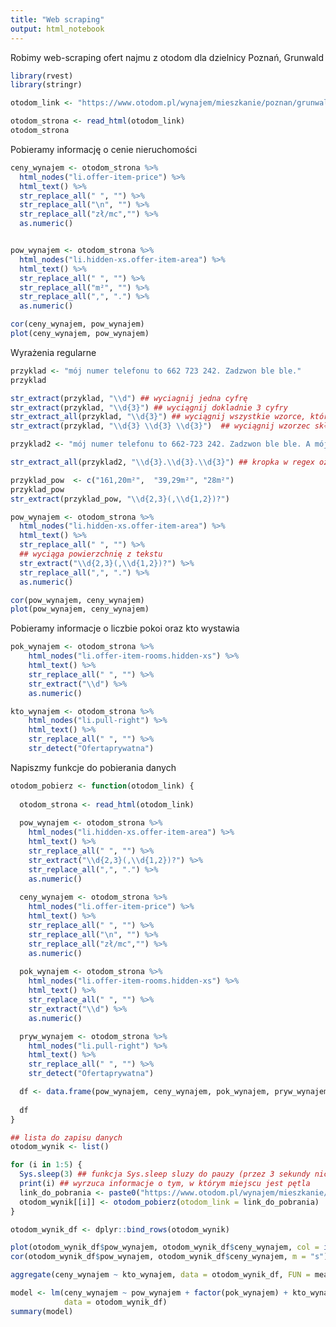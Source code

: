 ```yaml
---
title: "Web scraping"
output: html_notebook
---
```



Robimy web-scraping ofert najmu z otodom dla dzielnicy Poznań, Grunwald

```r
library(rvest)
library(stringr)
```


```r
otodom_link <- "https://www.otodom.pl/wynajem/mieszkanie/poznan/grunwald/?search%5Bregion_id%5D=15&search%5Bsubregion_id%5D=462&search%5Bcity_id%5D=1&search%5Bdistrict_id%5D=79&nrAdsPerPage=72"
```


```r
otodom_strona <- read_html(otodom_link)
otodom_strona
```

Pobieramy informację o cenie nieruchomości

```r
ceny_wynajem <- otodom_strona %>%
  html_nodes("li.offer-item-price") %>%
  html_text() %>%
  str_replace_all(" ", "") %>%
  str_replace_all("\n", "") %>%
  str_replace_all("zł/mc","") %>%
  as.numeric()


pow_wynajem <- otodom_strona %>%
  html_nodes("li.hidden-xs.offer-item-area") %>%
  html_text() %>%
  str_replace_all(" ", "") %>%
  str_replace_all("m²", "") %>%
  str_replace_all(",", ".") %>%
  as.numeric()

cor(ceny_wynajem, pow_wynajem)
plot(ceny_wynajem, pow_wynajem)
```


Wyrażenia regularne 

```r
przyklad <- "mój numer telefonu to 662 723 242. Zadzwon ble ble."
przyklad

str_extract(przyklad, "\\d") ## wyciagnij jedna cyfrę
str_extract(przyklad, "\\d{3}") ## wyciągnij dokladnie 3 cyfry
str_extract_all(przyklad, "\\d{3}") ## wyciągnij wszystkie wzorce, które mają dokladnie 3 cyfry
str_extract(przyklad, "\\d{3} \\d{3} \\d{3}")  ## wyciągnij wzorzec składający się z ciągu 3 cyfry spacja 3 cyfry spacja 3 cyfry 
```


```r
przyklad2 <- "mój numer telefonu to 662-723 242. Zadzwon ble ble. A mój numer jest 662 723-242"

str_extract_all(przyklad2, "\\d{3}.\\d{3}.\\d{3}") ## kropka w regex oznacza jeden dowolny znak!!!
```


```r
przyklad_pow  <- c("161,20m²",  "39,29m²", "28m²")
przyklad_pow
str_extract(przyklad_pow, "\\d{2,3}(,\\d{1,2})?")
```

```r
pow_wynajem <- otodom_strona %>%
  html_nodes("li.hidden-xs.offer-item-area") %>%
  html_text() %>%
  str_replace_all(" ", "") %>%
  ## wyciąga powierzchnię z tekstu
  str_extract("\\d{2,3}(,\\d{1,2})?") %>% 
  str_replace_all(",", ".") %>%
  as.numeric()

cor(pow_wynajem, ceny_wynajem)
plot(pow_wynajem, ceny_wynajem)
```

Pobieramy informacje o liczbie pokoi oraz kto wystawia

```r
pok_wynajem <- otodom_strona %>%
    html_nodes("li.offer-item-rooms.hidden-xs") %>%
    html_text() %>%
    str_replace_all(" ", "") %>%
    str_extract("\\d") %>% 
    as.numeric()

kto_wynajem <- otodom_strona %>%
    html_nodes("li.pull-right") %>%
    html_text() %>%
    str_replace_all(" ", "") %>%
    str_detect("Ofertaprywatna")

```

Napiszmy funkcje do pobierania danych

```r

otodom_pobierz <- function(otodom_link) {
  
  otodom_strona <- read_html(otodom_link)
  
  pow_wynajem <- otodom_strona %>%
    html_nodes("li.hidden-xs.offer-item-area") %>%
    html_text() %>%
    str_replace_all(" ", "") %>%
    str_extract("\\d{2,3}(,\\d{1,2})?") %>% 
    str_replace_all(",", ".") %>%
    as.numeric()
  
  ceny_wynajem <- otodom_strona %>%
    html_nodes("li.offer-item-price") %>%
    html_text() %>%
    str_replace_all(" ", "") %>%
    str_replace_all("\n", "") %>%
    str_replace_all("zł/mc","") %>%
    as.numeric()
  
  pok_wynajem <- otodom_strona %>%
    html_nodes("li.offer-item-rooms.hidden-xs") %>%
    html_text() %>%
    str_replace_all(" ", "") %>%
    str_extract("\\d") %>% 
    as.numeric()

  pryw_wynajem <- otodom_strona %>%
    html_nodes("li.pull-right") %>%
    html_text() %>%
    str_replace_all(" ", "") %>%
    str_detect("Ofertaprywatna")

  df <- data.frame(pow_wynajem, ceny_wynajem, pok_wynajem, pryw_wynajem)
  
  df
}


```

```r

## lista do zapisu danych
otodom_wynik <- list()

for (i in 1:5) {
  Sys.sleep(3) ## funkcja Sys.sleep sluzy do pauzy (przez 3 sekundy nic nie robi)
  print(i) ## wyrzuca informacje o tym, w którym miejscu jest pętla
  link_do_pobrania <- paste0("https://www.otodom.pl/wynajem/mieszkanie/poznan/grunwald/?search%5Bregion_id%5D=15&search%5Bsubregion_id%5D=462&search%5Bcity_id%5D=1&search%5Bdistrict_id%5D=79&nrAdsPerPage=72&page=", i)
  otodom_wynik[[i]] <- otodom_pobierz(otodom_link = link_do_pobrania)
}

otodom_wynik_df <- dplyr::bind_rows(otodom_wynik)

plot(otodom_wynik_df$pow_wynajem, otodom_wynik_df$ceny_wynajem, col = ifelse(otodom_wynik_df$pryw_wynajem, "red", "blue"))
cor(otodom_wynik_df$pow_wynajem, otodom_wynik_df$ceny_wynajem, m = "s")
```

```r
aggregate(ceny_wynajem ~ kto_wynajem, data = otodom_wynik_df, FUN = mean)
```

```r
model <- lm(ceny_wynajem ~ pow_wynajem + factor(pok_wynajem) + kto_wynajem, 
            data = otodom_wynik_df)
summary(model)
```

